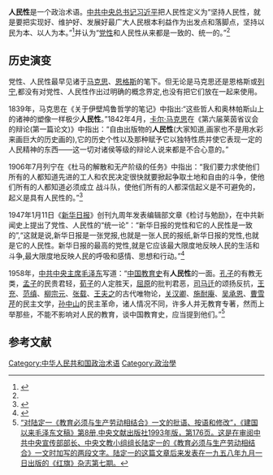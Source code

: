 '''人民性'''是一个政治术语。[[中国共产党中央委员会总书记|中共中央总书记]][[习近平|习近平]]把人民性定义为“坚持人民性，就是要把实现好、维护好、发展好最广大人民根本利益作为出发点和落脚点，坚持以民为本、以人为本。”<ref name="jh20130819">{{Cite web |url=http://cpc.people.com.cn/xuexi/n/2015/0720/c397563-27331763.html |title=2013年8月19日习近平在全国宣传思想工作会议上的讲话，人民网。 |accessdate=2020年7月21日 |archive-date=2020年2月5日 |archive-url=https://web.archive.org/web/20200205232443/http://cpc.people.com.cn/xuexi/n/2015/0720/c397563-27331763.html |dead-url=no }}</ref>并认为“[[党性|党性]]和人民性从来都是一致的、统一的。”<ref name="jh20130819"/>
==历史演变==
党性、人民性最早见诸于[[马克思|马克思]]、[[恩格斯|恩格斯]]的笔下。但无论是马克思还是恩格斯或[[列宁|列宁]],都没有对党性、人民性作出过明确的概念界定,也没有把它们放在一起来使用。

1839年，马克思在《关于伊壁鸠鲁哲学的笔记》中指出:“这些哲人和奥林帕斯山上的诸神的塑像一样极少'''人民性'''。”1842年4月，[[卡尔·马克思|卡尔·马克思]]在《第六届莱茵省议会的辩论(第一篇论文)》中指出：“自由出版物的'''人民性'''(大家知道,画家也不是用水彩来画巨大的历史画的),它的历史个性以及那种赋予它以独特性质并使它表现一定的人民精神的东西——这一切对诸侯等级的辩论人说来都是不合心意的。”

1906年7月列宁在《杜马的解散和无产阶级的任务》中指出：“我们要力求使他们所有的人都知道先进的工人和农民决定很快就要掀起争取土地和自由的斗争，使他们所有的人都知道必须成立 战斗队，使他们所有的人都深信起义是不可避免的，起义是具有人民性的。”<ref>{{Cite web |url=http://www.71.cn/2011/1208/653522.shtml |title=列宁：《杜马的解散和无产阶级的任务（1906年7月中）》，《列宁全集》第十三卷 |accessdate=2020-07-21 |archive-date=2020-08-12 |archive-url=https://web.archive.org/web/20200812043656/http://www.71.cn/2011/1208/653522.shtml |dead-url=no }}</ref>

1947年1月11日《[[新华日报|新华日报]]》创刊九周年发表编辑部文章《检讨与勉励》，在中共新闻史上提出了党性、人民性的“统一论”：“新华日报的党性和它的人民性是一致的”,“这就是说,新华日报是一张党报,也就是一张人民的报纸,新华日报的党性,也就是它的人民性。新华日报的最高的党性,就是它应该最大限度地反映人民的生活和斗争,最大限度地反映人民的呼吸和感情、思想和行动。”<ref>{{Cite web |url=http://www.dzwww.com/shandong/sdnews/201603/t20160310_13964973.htm |title=复旦大学马克思主义学院教授 李冉：“党性和人民性相统一的历史渊源”，来源: 《大众日报》，2016-03-10  |accessdate=2020-07-21 |archive-date=2020-07-21 |archive-url=https://web.archive.org/web/20200721113159/http://www.dzwww.com/shandong/sdnews/201603/t20160310_13964973.htm |dead-url=no }}</ref>

1958年，[[中国共产党中央委员会主席|中共中央主席]][[毛泽东|毛泽东]]写道：“[[中国教育史|中国教育史]]有'''人民性'''的一面。[[孔子|孔子]]的有教无类，[[孟子|孟子]]的民贵君轻，[[荀子|荀子]]的人定胜天，[[屈原|屈原]]的批判君恶，[[司马迁|司马迁]]的颂扬反抗，[[王充|王充]]、[[范缜|范缜]]、[[柳宗元|柳宗元]]、[[张载|张载]]、[[王夫之|王夫之]]的古代唯物论，[[关汉卿|关汉卿]]、[[施耐庵|施耐庵]]、[[吴承恩|吴承恩]]、[[曹雪芹|曹雪芹]]的民主文学，[[孙中山|孙中山]]的民主革命，诸人情况不同，许多人并无教育专著，然而上举那些，不能不影响对人民的教育，谈中国教育史，应当提到他们。”<ref>[https://www.doc88.com/p-070847363701.html “对陆定一《教育必须与生产劳动相结合》一文的批语、按语和修改”，《建国以来毛泽东文稿》第8册,中央文献出版社1993年版，第176页。这是在审阅中共中央宣传部部长、中央文教小组组长[[陆定一|陆定一]]的《教育必须与生产劳动相结合》一文时加写的两段文字。陆定一的这篇文章后来发表在一九五八年九月一日出版的《红旗》杂志第七期。 ]</ref>

== 参考文献 ==
{{reflist}}

[[Category:中华人民共和国政治术语|Category:中华人民共和国政治术语]]
[[Category:政治學|Category:政治學]]